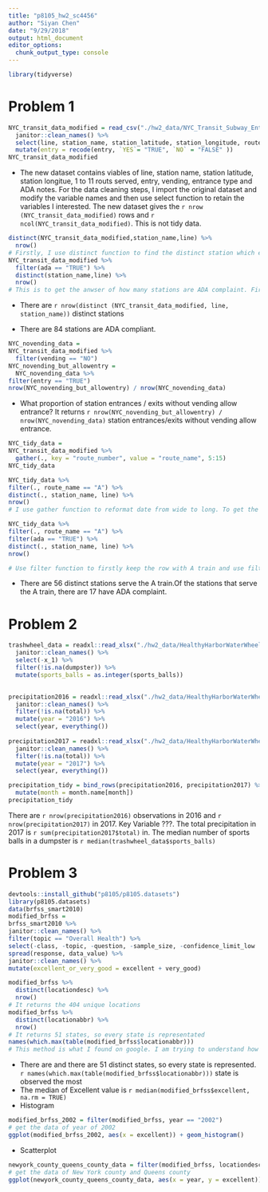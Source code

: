 ```yaml
---
title: "p8105_hw2_sc4456"
author: "Siyan Chen"
date: "9/29/2018"
output: html_document
editor_options: 
  chunk_output_type: console
---
```


```r
library(tidyverse)
```
# Problem 1
```r
NYC_transit_data_modified = read_csv("./hw2_data/NYC_Transit_Subway_Entrance_And_Exit_Data.csv") %>% 
  janitor::clean_names() %>% 
  select(line, station_name, station_latitude, station_longitude, route1:route11, entry, vending, entrance_type, ada) %>% 
  mutate(entry = recode(entry, `YES`= "TRUE", `NO` = "FALSE" ))
NYC_transit_data_modified
```
* The new dataset contains viables of line, station name, station latitude, station longitue, 1 to 11 routs served, entry, vending, entrance type and ADA notes. For the data cleaning steps, I import the original dataset and modify the variable names and then use select function to retain the variables I interested. The new dataset gives the `r nrow (NYC_transit_data_modified)` rows and `r ncol(NYC_transit_data_modified)`. This is not tidy data.
```r
distinct(NYC_transit_data_modified,station_name,line) %>% 
  nrow()
# Firstly, I use distinct function to find the distinct station which excludes the repeated stations. Then, I use nrow function to fund the number of distinct stations 
NYC_transit_data_modified %>% 
  filter(ada == "TRUE") %>% 
  distinct(station_name,line) %>% 
  nrow()
# This is to get the anwser of how many stations are ADA complaint. Firstly, I removed the NA data of ADA notes.Then I use distinct function to found our how many distinct stations exist because some ADA compliants target the same station. It returns the 84 stations are ADA compliant. 
```

* There are `r nrow(distinct (NYC_transit_data_modified, line, station_name))` distinct stations

* There are 84 stations are ADA compliant.

```r
NYC_novending_data = 
NYC_transit_data_modified %>% 
  filter(vending == "NO") 
NYC_novending_but_allowentry = 
  NYC_novending_data %>% 
filter(entry == "TRUE")
nrow(NYC_novending_but_allowentry) / nrow(NYC_novending_data)
```
* What proportion of station entrances / exits without vending allow entrance? It returns `r nrow(NYC_novending_but_allowentry) / nrow(NYC_novending_data)` station entrances/exits without vending allow entrance. 

```r
NYC_tidy_data =
NYC_transit_data_modified %>% 
  gather(., key = "route_number", value = "route_name", 5:15)
NYC_tidy_data

NYC_tidy_data %>% 
filter(., route_name == "A") %>% 
distinct(., station_name, line) %>% 
nrow()
# I use gather function to reformat date from wide to long. To get the number of distinct stations serving A train, I filter the data to only keep the rows with A trains. Then I use previous method to get the number of distinct stations, which returns 60. 
```

```r
NYC_tidy_data %>% 
filter(., route_name == "A") %>% 
filter(ada == "TRUE") %>% 
distinct(., station_name, line) %>% 
nrow() 

# Use filter function to firstly keep the row with A train and use filter function again to keep the row with ada complaints. It returns 17.
```
* There are 56 distinct stations serve the A train.Of the stations that serve the A train, there are 17 have ADA complaint.

# Problem 2

```r
trashwheel_data = readxl::read_xlsx("./hw2_data/HealthyHarborWaterWheelTotals2017-9-26.xlsx", sheet = "Mr.Trash_Wheel") %>% 
  janitor::clean_names() %>% 
  select(-x_1) %>% 
  filter(!is.na(dumpster)) %>% 
  mutate(sports_balls = as.integer(sports_balls)) 
  
```
```r
precipitation2016 = readxl::read_xlsx("./hw2_data/HealthyHarborWaterWheelTotals2017-9-26.xlsx", sheet = "2016_Precipitation", range = "A2:B14") %>% 
  janitor::clean_names() %>% 
  filter(!is.na(total)) %>% 
  mutate(year = "2016") %>% 
  select(year, everything())
  
precipitation2017 = readxl::read_xlsx("./hw2_data/HealthyHarborWaterWheelTotals2017-9-26.xlsx", sheet = "2017_Precipitation", range = "A2:B14")%>% 
  janitor::clean_names() %>% 
  filter(!is.na(total)) %>% 
  mutate(year = "2017") %>% 
  select(year, everything()) 

precipitation_tidy = bind_rows(precipitation2016, precipitation2017) %>%   
  mutate(month = month.name[month]) 
precipitation_tidy

```
There are `r nrow(precipitation2016)` observations in 2016 and `r nrow(precipitation2017)` in 2017. Key Variable ???. The total precipitation in 2017 is `r sum(precipitation2017$total)` in. The median number of sports balls in a dumpster is `r median(trashwheel_data$sports_balls)`

# Problem 3
```r
devtools::install_github("p8105/p8105.datasets")
library(p8105.datasets)
data(brfss_smart2010)
modified_brfss =
brfss_smart2010 %>% 
janitor::clean_names() %>% 
filter(topic == "Overall Health") %>% 
select(-class, -topic, -question, -sample_size, -confidence_limit_low : -geo_location) %>% 
spread(response, data_value) %>% 
janitor::clean_names() %>% 
mutate(excellent_or_very_good = excellent + very_good) 
```
```r
modified_brfss %>% 
  distinct(locationdesc) %>% 
  nrow()
# It returns the 404 unique locations
modified_brfss %>% 
  distinct(locationabbr) %>% 
  nrow()
# It returns 51 states, so every state is representated
names(which.max(table(modified_brfss$locationabbr)))
# This method is what I found on google. I am trying to understand how it works. I guess it first help to fing the maximum occuring character and gives the name of the character. I guess the reason to use table function is that which.max function only works for table. It returns NJ.
```

* There are  and there are 51 distinct states, so every state is represented. `r names(which.max(table(modified_brfss$locationabbr)))` state is observed the most
* The median of Excellent value is `r median(modified_brfss$excellent, na.rm = TRUE)`
* Histogram 
```r
modified_brfss_2002 = filter(modified_brfss, year == "2002")
# get the data of year of 2002
ggplot(modified_brfss_2002, aes(x = excellent)) + geom_histogram()
```
* Scatterplot
```r
newyork_county_queens_county_data = filter(modified_brfss, locationdesc == "NY - Queens County" | locationdesc =="NY - New York County")
# get the data of New York county and Queens county
ggplot(newyork_county_queens_county_data, aes(x = year, y = excellent))+geom_point(aes(color = locationdesc))

```







